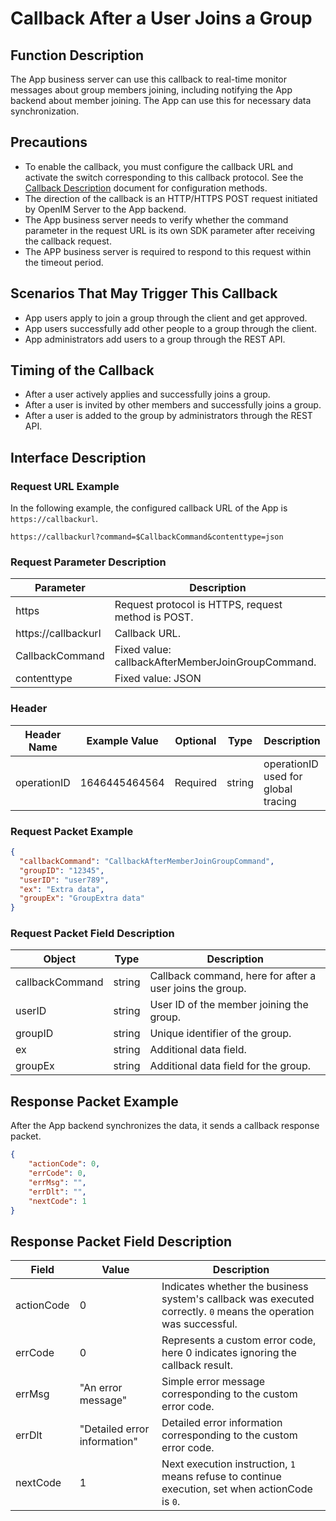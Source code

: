 # Callback After a User Joins a Group

## Function Description
The App business server can use this callback to real-time monitor messages about group members joining, including notifying the App backend about member joining. The App can use this for necessary data synchronization.

## Precautions
- To enable the callback, you must configure the callback URL and activate the switch corresponding to this callback protocol. See the [Callback Description](../introduction) document for configuration methods.
- The direction of the callback is an HTTP/HTTPS POST request initiated by OpenIM Server to the App backend.
- The App business server needs to verify whether the command parameter in the request URL is its own SDK parameter after receiving the callback request.
- The APP business server is required to respond to this request within the timeout period.

## Scenarios That May Trigger This Callback
- App users apply to join a group through the client and get approved.
- App users successfully add other people to a group through the client.
- App administrators add users to a group through the REST API.

## Timing of the Callback
- After a user actively applies and successfully joins a group.
- After a user is invited by other members and successfully joins a group.
- After a user is added to the group by administrators through the REST API.

## Interface Description

### Request URL Example
In the following example, the configured callback URL of the App is `https://callbackurl`.
```plaintext
https://callbackurl?command=$CallbackCommand&contenttype=json
```

### Request Parameter Description

| Parameter            | Description                                    |
|----------------------|------------------------------------------------|
| https                | Request protocol is HTTPS, request method is POST. |
| https://callbackurl  | Callback URL.                                  |
| CallbackCommand      | Fixed value: callbackAfterMemberJoinGroupCommand. |
| contenttype          | Fixed value: JSON                              |

### Header
| Header Name | Example Value  | Optional | Type   | Description                        |
|-------------|----------------|----------|--------|------------------------------------|
| operationID | 1646445464564  | Required | string | operationID used for global tracing |

### Request Packet Example
```json
{
  "callbackCommand": "CallbackAfterMemberJoinGroupCommand",
  "groupID": "12345",
  "userID": "user789",
  "ex": "Extra data",
  "groupEx": "GroupExtra data"
}

```

### Request Packet Field Description

| Object           | Type   | Description                                          |
|------------------|--------|------------------------------------------------------|
| callbackCommand  | string | Callback command, here for after a user joins the group. |
| userID           | string | User ID of the member joining the group.             |
| groupID          | string | Unique identifier of the group.                      |
| ex               | string | Additional data field.                               |
| groupEx          | string | Additional data field for the group.                 |

## Response Packet Example
After the App backend synchronizes the data, it sends a callback response packet.

```json
{
    "actionCode": 0,
    "errCode": 0,
    "errMsg": "",
    "errDlt": "",
    "nextCode": 1
}

```

## Response Packet Field Description

| Field       | Value | Description                                             |
|-------------|-------|---------------------------------------------------------|
| actionCode  | 0     | Indicates whether the business system's callback was executed correctly. `0` means the operation was successful. |
| errCode     | 0     | Represents a custom error code, here 0 indicates ignoring the callback result.   |
| errMsg      | "An error message" | Simple error message corresponding to the custom error code. |
| errDlt      | "Detailed error information" | Detailed error information corresponding to the custom error code. |
| nextCode    | 1     | Next execution instruction, `1` means refuse to continue execution, set when actionCode is `0`. |